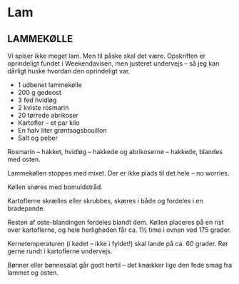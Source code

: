 # Lam

## LAMMEKØLLE

Vi spiser ikke meget lam. Men til påske skal det være. Opskriften er oprindeligt fundet i Weekendavisen, men justeret undervejs – så jeg kan dårligt huske hvordan den oprindeligt var.

* 1 udbenet lammekølle
* 200 g gedeost
* 3 fed hvidløg
* 2 kviste rosmarin
* 20 tørrede abrikoser
* Kartofler – et par kilo
* En halv liter grøntsagsbouillon
* Salt og peber

Rosmarin – hakket, hvidløg – hakkede og abrikoserne – hakkede, blandes med osten.

Lammekøllen stoppes med mixet. Der er ikke plads til det hele – no worries.

Køllen snøres med bomuldstråd.

Kartoflerne skrælles eller skrubbes, skæres i både og fordeles i en bradepande. 

Resten af oste-blandingen fordeles blandt dem. Køllen placeres på en rist over kartoflerne, og hele herligheden får ca. 1½ time i ovnen ved 175 grader. 

Kernetemperaturen (i kødet – ikke i fyldet!) skal lande på ca. 60 grader. Rør gerne rundt i kartoflerne undervejs.

Bønner eller bønnesalat går godt hertil – det knækker lige den fede smag fra lammet og osten.
